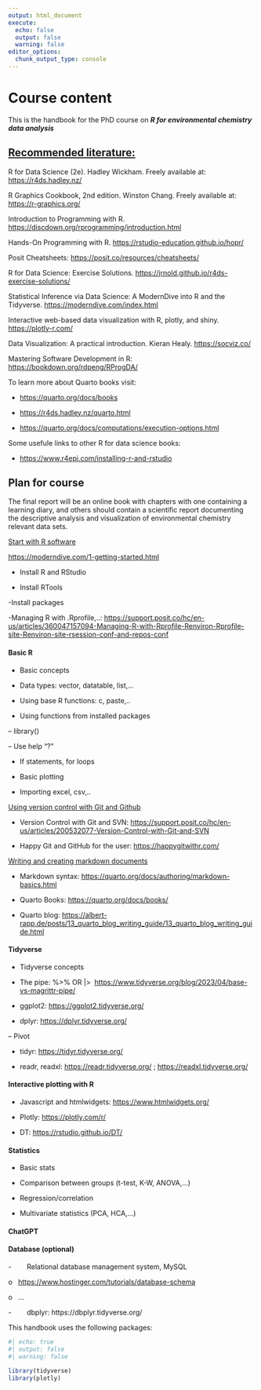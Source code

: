 ```yaml
---
output: html_document
execute:
  echo: false
  output: false
  warning: false
editor_options: 
  chunk_output_type: console
---
```


# Course content

This is the handbook for the PhD course on ***R for environmental chemistry data analysis***

<!-- Use this HTML syntax to comment out text from the rendered book. THIS TEXT WILL NOT SHOW IN THE BOOK.-->

<!-- If you use RStudio, you can use the keyboard shortcut Ctrl + Shift + C (Command + Shift + C on macOS) to comment out a line of text. -->

## [Recommended literature:]{.underline}

R for Data Science (2e). Hadley Wickham. Freely available at: <https://r4ds.hadley.nz/>

R Graphics Cookbook, 2nd edition. Winston Chang. Freely available at: <https://r-graphics.org/>

Introduction to Programming with R. <https://discdown.org/rprogramming/introduction.html>

Hands-On Programming with R. <https://rstudio-education.github.io/hopr/>

Posit Cheatsheets: <https://posit.co/resources/cheatsheets/>

R for Data Science: Exercise Solutions. <https://jrnold.github.io/r4ds-exercise-solutions/>

Statistical Inference via Data Science: A ModernDive into R and the Tidyverse. <https://moderndive.com/index.html>

Interactive web-based data visualization with R, plotly, and shiny. <https://plotly-r.com/>

Data Visualization: A practical introduction. Kieran Healy. <https://socviz.co/>

Mastering Software Development in R: <https://bookdown.org/rdpeng/RProgDA/>

To learn more about Quarto books visit:

-   <https://quarto.org/docs/books>

-   <https://r4ds.hadley.nz/quarto.html>

-   <https://quarto.org/docs/computations/execution-options.html>

Some usefule links to other R for data science books:

-   <https://www.r4epi.com/installing-r-and-rstudio>

## **Plan for course**

The final report will be an online book with chapters with one containing a learning diary, and others should contain a scientific report documenting the descriptive analysis and visualization of environmental chemistry relevant data sets.

[Start with R software]{.underline}

<https://moderndive.com/1-getting-started.html>

-   Install R and RStudio

-   Install RTools

-Install packages

-Managing R with .Rprofile,..: <https://support.posit.co/hc/en-us/articles/360047157094-Managing-R-with-Rprofile-Renviron-Rprofile-site-Renviron-site-rsession-conf-and-repos-conf>

#### Basic R

-   Basic concepts

-   Data types: vector, datatable, list,...

-   Using base R functions: c, paste,..

-   Using functions from installed packages

-- library()

-- Use help "?"

-   If statements, for loops

-   Basic plotting

-   Importing excel, csv,..

[Using version control with Git and Github]{.underline}

-   Version Control with Git and SVN: <https://support.posit.co/hc/en-us/articles/200532077-Version-Control-with-Git-and-SVN>

-   Happy Git and GitHub for the user: <https://happygitwithr.com/>

[Writing and creating markdown documents]{.underline}

-   Markdown syntax: <https://quarto.org/docs/authoring/markdown-basics.html>

-   Quarto Books: <https://quarto.org/docs/books/>

-   Quarto blog: <https://albert-rapp.de/posts/13_quarto_blog_writing_guide/13_quarto_blog_writing_guide.html>

#### Tidyverse

-   Tidyverse concepts

-   The pipe: %\>% OR \|\>  <https://www.tidyverse.org/blog/2023/04/base-vs-magrittr-pipe/>

-   ggplot2: <https://ggplot2.tidyverse.org/>

-   dplyr: <https://dplyr.tidyverse.org/>

-- Pivot

-   tidyr: <https://tidyr.tidyverse.org/>

-   readr, readxl: <https://readr.tidyverse.org/> ; <https://readxl.tidyverse.org/>

#### Interactive plotting with R

-   Javascript and htmlwidgets: <https://www.htmlwidgets.org/>

-   Plotly: <https://plotly.com/r/>  

-   DT: <https://rstudio.github.io/DT/>

#### Statistics

-   Basic stats

-   Comparison between groups (t-test, K-W, ANOVA,...)

-   Regression/correlation

-   Multivariate statistics (PCA, HCA,...)

#### ChatGPT

#### Database (optional)

-        Relational database management system, MySQL

o   <https://www.hostinger.com/tutorials/database-schema>

o   ...

-        dbplyr: https://dbplyr.tidyverse.org/


This handbook uses the following packages:
```r
#| echo: true
#| output: false
#| warning: false

library(tidyverse)
library(plotly)

```

